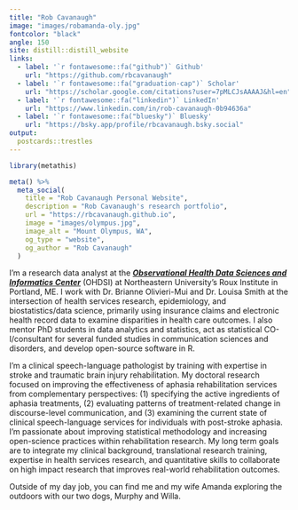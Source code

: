 ```yaml
---
title: "Rob Cavanaugh"
image: "images/robamanda-oly.jpg"
fontcolor: "black"
angle: 150
site: distill::distill_website
links:
  - label: '`r fontawesome::fa("github")` Github'
    url: "https://github.com/rbcavanaugh"
  - label: '`r fontawesome::fa("graduation-cap")` Scholar'
    url: "https://scholar.google.com/citations?user=7pMLCJsAAAAJ&hl=en"
  - label: '`r fontawesome::fa("linkedin")` LinkedIn'
    url: "https://www.linkedin.com/in/rob-cavanaugh-0b94636a"
  - label: '`r fontawesome::fa("bluesky")` Bluesky'
    url: "https://bsky.app/profile/rbcavanaugh.bsky.social"
output:
  postcards::trestles
---
```

 
```r
library(metathis)

meta() %>%
  meta_social(
    title = "Rob Cavanaugh Personal Website",
    description = "Rob Cavanaugh's research portfolio",
    url = "https://rbcavanaugh.github.io",
    image = "images/olympus.jpg",
    image_alt = "Mount Olympus, WA",
    og_type = "website",
    og_author = "Rob Cavanaugh"
  )

```

I'm a research data analyst at the [***Observational Health Data Sciences and Informatics Center***](https://ohdsi.northeastern.edu) (OHDSI) at Northeastern University's Roux Institute in Portland, ME. I work with Dr. Brianne Olivieri-Mui and Dr. Louisa Smith at the intersection of health services research, epidemiology, and biostatistics/data science, primarily using insurance claims and electronic health record data to examine disparities in health care outcomes. I also mentor PhD students in data analytics and statistics, act as statistical CO-I/consultant for several funded studies in communication sciences and disorders, and develop open-source software in R. 

I'm a clinical speech-language pathologist by training with expertise in stroke and traumatic brain injury rehabilitation. My doctoral research focused on improving the effectiveness of aphasia rehabilitation services from complementary perspectives: (1) specifying the active ingredients of aphasia treatments, (2) evaluating patterns of treatment-related change in discourse-level communication, and (3) examining the current state of clinical speech-language services for individuals with post-stroke aphasia. I'm passionate about improving statistical methodology and increasing open-science practices within rehabilitation research.  My long term goals are to integrate my clinical background, translational research training,  expertise in health services research, and quantitative skills to collaborate on high impact research that improves real-world rehabilitation outcomes. 

Outside of my day job, you can find me and my wife Amanda exploring the outdoors with our two dogs, Murphy and Willa.


